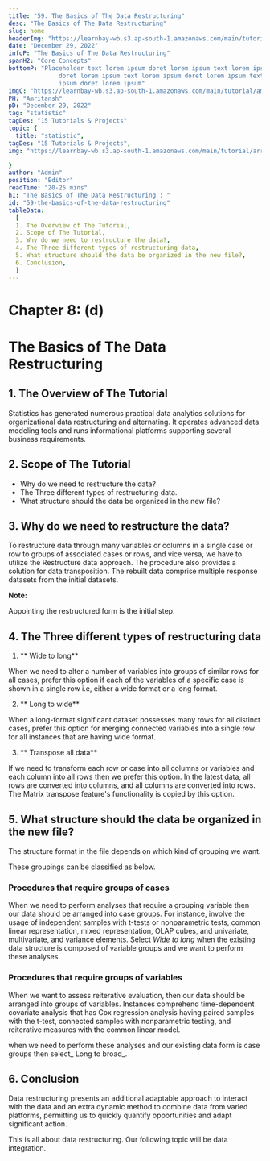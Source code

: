 ```yaml
---
title: "59. The Basics of The Data Restructuring"
desc: "The Basics of The Data Restructuring"
slug: home
headerImg: "https://learnbay-wb.s3.ap-south-1.amazonaws.com/main/tutorial/Statistics+Header.png"
date: "December 29, 2022"
infoP: "The Basics of The Data Restructuring"
spanH2: "Core Concepts"
bottomP: "Placeholder text lorem ipsum doret lorem ipsum text lorem ipsum
              doret lorem ipsum text lorem ipsum doret lorem ipsum text lorem
              ipsum doret lorem ipsum"
imgC: "https://learnbay-wb.s3.ap-south-1.amazonaws.com/main/tutorial/amritansh.png"
PH: "Amritansh"
pD: "December 29, 2022"
tag: "statistic"
tagDes: "15 Tutorials & Projects"
topic: {
  title: "statistic",
tagDes: "15 Tutorials & Projects",
img: "https://learnbay-wb.s3.ap-south-1.amazonaws.com/main/tutorial/arrow.png"

}
author: "Admin"
position: "Editor"
readTime: "20-25 mins"
h1: "The Basics of The Data Restructuring : "
id: "59-the-basics-of-the-data-restructuring"
tableData:
  [
  1. The Overview of The Tutorial, 
  2. Scope of The Tutorial,  
  3. Why do we need to restructure the data?,  
  4. The Three different types of restructuring data, 
  5. What structure should the data be organized in the new file?,
  6. Conclusion,
  ]
---
```


# **Chapter 8: (d)**


# **The Basics of The Data Restructuring**


## 1. The Overview of The Tutorial

Statistics has generated numerous practical data analytics solutions for organizational data restructuring and alternating. It operates advanced data modeling tools and runs informational platforms supporting several business requirements.


## 2. Scope of The Tutorial



* Why do we need to restructure the data?
* The Three different types of restructuring data.
* What structure should the data be organized in the new file?


## 3. Why do we need to restructure the data?

To restructure data through many variables or columns in a single case or row to groups of associated cases or rows, and vice versa, we have to utilize the Restructure data approach. The procedure also provides a solution for data transposition. The rebuilt data comprise multiple response datasets from the initial datasets.


**Note:**

 Appointing the restructured form is the initial step.


## 4. The Three different types of restructuring data



1. ** Wide to long**

When we need to alter a number of variables into groups of similar rows for all cases, prefer this option if each of the variables of a specific case is shown in a single row i.e, either a wide format or a long format.



2. ** Long to wide**

When a long-format significant dataset possesses many rows for all distinct cases, prefer this option for merging connected variables into a single row for all instances that are having wide format.



3. ** Transpose all data**

If we need to transform each row or case into all columns or variables and each column into all rows then we prefer this option. In the latest data, all rows are converted into columns, and all columns are converted into rows. The Matrix transpose feature's functionality is copied by this option.


## 5. What structure should the data be organized in the new file?

The structure format in the file depends on which kind of grouping we want.

These groupings can be classified as below. 


### **Procedures that require groups of cases**

When we need to perform analyses that require a grouping variable then our data should be arranged into case groups. For instance, involve the usage of independent samples with t-tests or nonparametric tests, common linear representation, mixed representation, OLAP cubes, and univariate, multivariate, and variance elements. Select _Wide to long_ when the existing data structure is composed of variable groups and we want to perform these analyses.


### **Procedures that require groups of variables**

When we want to assess reiterative evaluation, then our data should be arranged into groups of variables. Instances comprehend time-dependent covariate analysis that has Cox regression analysis having paired samples with the t-test, connected samples with nonparametric testing, and reiterative measures with the common linear model.

when we need to perform these analyses and our existing data form is case groups then select_ Long to broad_.


## 6. Conclusion

Data restructuring presents an additional adaptable approach to interact with the data and an extra dynamic method to combine data from varied platforms, permitting us to quickly quantify opportunities and adapt significant action.

This is all about data restructuring. Our following topic will be data integration.